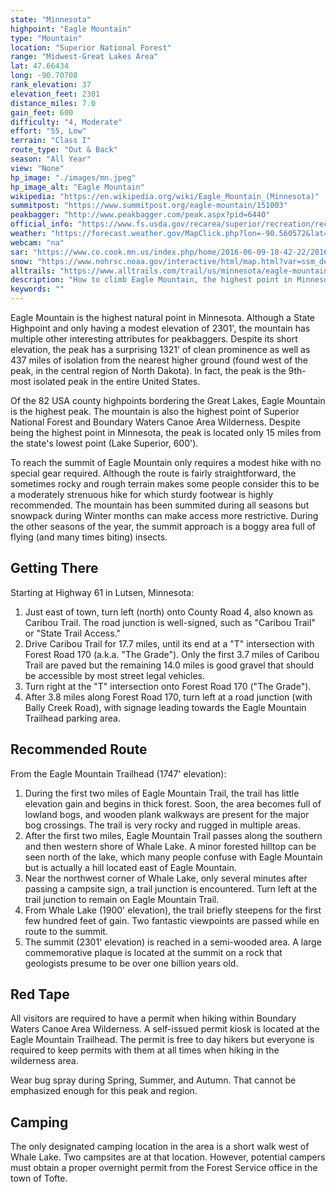 ```yaml
---
state: "Minnesota"
highpoint: "Eagle Mountain"
type: "Mountain"
location: "Superior National Forest"
range: "Midwest-Great Lakes Area"
lat: 47.66434
long: -90.70708
rank_elevation: 37
elevation_feet: 2301
distance_miles: 7.0
gain_feet: 600
difficulty: "4, Moderate"
effort: "55, Low"
terrain: "Class I"
route_type: "Out & Back"
season: "All Year"
view: "None"
hp_image: "./images/mn.jpeg"
hp_image_alt: "Eagle Mountain"
wikipedia: "https://en.wikipedia.org/wiki/Eagle_Mountain_(Minnesota)"
summitpost: "https://www.summitpost.org/eagle-mountain/151003"
peakbagger: "http://www.peakbagger.com/peak.aspx?pid=6440"
official_info: "https://www.fs.usda.gov/recarea/superior/recreation/recarea?recid=41628&actid=50"
weather: "https://forecast.weather.gov/MapClick.php?lon=-90.560572&lat=47.897446"
webcam: "na"
sar: "https://www.co.cook.mn.us/index.php/home/2016-06-09-18-42-22/2016-01-15-01-31-55"
snow: "https://www.nohrsc.noaa.gov/interactive/html/map.html?var=ssm_depth&min_x=-90.6276157328388&min_y=47.7974456787109&max_x=-90.4935237935284&max_y=47.9974456787109&bgvar=dem&shdvar=shading&title=0&width=800&height=450&font=0&lbl=m&palette=0&h_o=0&metric=0&lp=0&no_header=0&snap=1&o7=1&o9=1&o11=1&o13=1"
alltrails: "https://www.alltrails.com/trail/us/minnesota/eagle-mountain-trail"
description: "How to climb Eagle Mountain, the highest point in Minnesota."
keywords: ""
---
```


Eagle Mountain is the highest natural point in Minnesota. Although a State Highpoint and only having a modest elevation of 2301', the mountain has multiple other interesting attributes for peakbaggers. Despite its short elevation, the peak has a surprising 1321' of clean prominence as well as 437 miles of isolation from the nearest higher ground (found west of the peak, in the central region of North Dakota). In fact, the peak is the 9th-most isolated peak in the entire United States.

Of the 82 USA county highpoints bordering the Great Lakes, Eagle Mountain is the highest peak. The mountain is also the highest point of Superior National Forest and Boundary Waters Canoe Area Wilderness. Despite being the highest point in Minnesota, the peak is located only 15 miles from the state's lowest point (Lake Superior, 600').

To reach the summit of Eagle Mountain only requires a modest hike with no special gear required. Although the route is fairly straightforward, the sometimes rocky and rough terrain makes some people consider this to be a moderately strenuous hike for which sturdy footwear is highly recommended. The mountain has been summited during all seasons but snowpack during Winter months can make access more restrictive. During the other seasons of the year, the summit approach is a boggy area full of flying (and many times biting) insects.

## Getting There
Starting at Highway 61 in Lutsen, Minnesota:
1. Just east of town, turn left (north) onto County Road 4, also known as Caribou Trail. The road junction is well-signed, such as "Caribou Trail" or "State Trail Access."
2. Drive Caribou Trail for 17.7 miles, until its end at a "T" intersection with Forest Road 170 (a.k.a. "The Grade"). Only the first 3.7 miles of Caribou Trail are paved but the remaining 14.0 miles is good gravel that should be accessible by most street legal vehicles.
3. Turn right at the "T" intersection onto Forest Road 170 ("The Grade").
4. After 3.8 miles along Forest Road 170, turn left at a road junction (with Bally Creek Road), with signage leading towards the Eagle Mountain Trailhead parking area.

## Recommended Route
From the Eagle Mountain Trailhead (1747' elevation):

1. During the first two miles of Eagle Mountain Trail, the trail has little elevation gain and begins in thick forest. Soon, the area becomes full of lowland bogs, and wooden plank walkways are present for the major bog crossings. The trail is very rocky and rugged in multiple areas.
2. After the first two miles, Eagle Mountain Trail passes along the southern and then western shore of Whale Lake. A minor forested hilltop can be seen north of the lake, which many people confuse with Eagle Mountain but is actually a hill located east of Eagle Mountain.
3. Near the northwest corner of Whale Lake, only several minutes after passing a campsite sign, a trail junction is encountered. Turn left at the trail junction to remain on Eagle Mountain Trail.
4. From Whale Lake (1900' elevation), the trail briefly steepens for the first few hundred feet of gain. Two fantastic viewpoints are passed while en route to the summit.
5. The summit (2301' elevation) is reached in a semi-wooded area. A large commemorative plaque is located at the summit on a rock that geologists presume to be over one billion years old.

## Red Tape
All visitors are required to have a permit when hiking within Boundary Waters Canoe Area Wilderness. A self-issued permit kiosk is located at the Eagle Mountain Trailhead. The permit is free to day hikers but everyone is required to keep permits with them at all times when hiking in the wilderness area.

Wear bug spray during Spring, Summer, and Autumn. That cannot be emphasized enough for this peak and region.

## Camping
The only designated camping location in the area is a short walk west of Whale Lake. Two campsites are at that location. However, potential campers must obtain a proper overnight permit from the Forest Service office in the town of Tofte.
